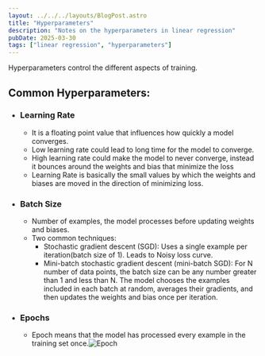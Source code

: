 ```yaml
---
layout: ../../../layouts/BlogPost.astro
title: "Hyperparameters"
description: "Notes on the hyperparameters in linear regression"
pubDate: 2025-03-30
tags: ["linear regression", "hyperparameters"]
---
```

Hyperparameters control the different aspects of training.

## Common Hyperparameters:

- ### Learning Rate
	- It is a floating point value that influences how quickly a model converges.
	- Low learning rate could lead to long time for the model to converge.
	- High learning rate could make the model to never converge, instead it bounces around the weights and bias that minimize the loss
	- Learning Rate is basically the small values by which the weights and biases are moved in the direction of minimizing loss.
- ### Batch Size
	- Number of examples, the model processes before updating weights and biases.
	- Two common techniques: 
		- Stochastic gradient descent (SGD): Uses a single example per iteration(batch size of 1). Leads to Noisy loss curve.
		- Mini-batch stochastic gradient descent (mini-batch SGD): For N number of data points, the batch size can be any number greater than 1 and less than N. The model chooses the examples included in each batch at random, averages their gradients, and then updates the weights and bias once per iteration.
- ### Epochs
	- Epoch means that the model has processed every example in the training set once.![Epoch](https://d3p2bvoe452d0z.cloudfront.net/Epoch.png)
